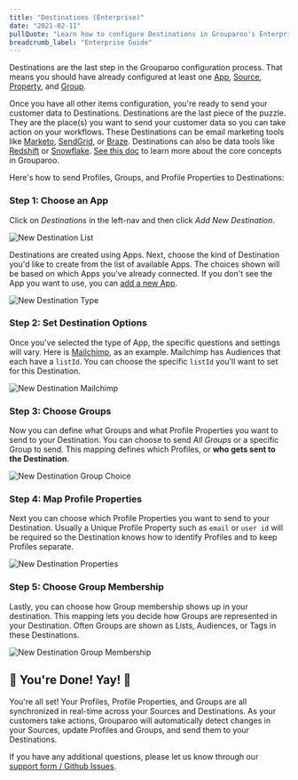 ```yaml
---
title: "Destinations (Enterprise)"
date: "2021-02-11"
pullQuote: "Learn how to configure Destinations in Grouparoo's Enterprise Edition."
breadcrumb_label: "Enterprise Guide"
---
```


Destinations are the last step in the Grouparoo configuration process. That means you should have already configured at least one [App](/docs/running/ui-enterprise/apps), [Source](/docs/running/ui-enterprise/sources), [Property](/docs/running/ui-enterprise/properties), and [Group](/docs/config/groups/enterprise).

Once you have all other items configuration, you're ready to send your customer data to Destinations. Destinations are the last piece of the puzzle. They are the place(s) you want to send your customer data so you can take action on your workflows. These Destinations can be email marketing tools like [Marketo](https://www.marketo.com/), [SendGrid](https://sendgrid.com/), or [Braze](https://www.braze.com/). Destinations can also be data tools like [Redshift](https://aws.amazon.com/redshift) or [Snowflake](https://www.snowflake.com/). [See this doc](/docs/getting-started/product-concepts) to learn more about the core concepts in Grouparoo.

Here's how to send Profiles, Groups, and Profile Properties to Destinations:

### Step 1: Choose an App

Click on _Destinations_ in the left-nav and then click _Add New Destination_.

<Image
  centered
  source="New Destination List"
  alt="New Destination List"
  src="docs/guides/add-new-destination-list.png"
  width={820}
  height={414}
/>

Destinations are created using Apps. Next, choose the kind of Destination you'd like to create from the list of available Apps. The choices shown will be based on which Apps you've already connected. If you don't see the App you want to use, you can [add a new App](/docs/running/ui-enterprise/apps).

<Image
  centered
  source="New Destination Type"
  alt="New Destination Type"
  src="docs/guides/add-new-destination-type.png"
  width={820}
  height={414}
/>

### Step 2: Set Destination Options

Once you've selected the type of App, the specific questions and settings will vary. Here is [Mailchimp](https://mailchimp.com/), as an example. Mailchimp has Audiences that each have a `listId`. You can choose the specific `listId` you'll want to set for this Destination.

<Image
  centered
  source="New Destination Mailchimp"
  alt="New Destination Mailchimp"
  src="docs/guides/add-new-destination-mailchimp.png"
  width={820}
  height={414}
/>

### Step 3: Choose Groups

Now you can define what Groups and what Profile Properties you want to send to your Destination. You can choose to send _All Groups_ or a specific Group to send. This mapping defines which Profiles, or **who gets sent to the Destination**.

<Image
  centered
  source="New Destination Group Choice"
  alt="New Destination Group Choice"
  src="docs/guides/add-new-destination-choose-groups.png"
  width={820}
  height={414}
/>

### Step 4: Map Profile Properties

Next you can choose which Profile Properties you want to send to your Destination. Usually a Unique Profile Property such as `email` or `user id` will be required so the Destination knows how to identify Profiles and to keep Profiles separate.

<Image
  centered
  source="New Destination Properties"
  alt="New Destination Properties"
  src="docs/guides/add-new-destination-properties-mapping.png"
  width={820}
  height={414}
/>

### Step 5: Choose Group Membership

Lastly, you can choose how Group membership shows up in your destination. This mapping lets you decide how Groups are represented in your Destination. Often Groups are shown as Lists, Audiences, or Tags in these Destinations.

<Image
  centered
  source="New Destination Group Membership"
  alt="New Destination Group Membership"
  src="docs/guides/add-new-destination-group-membership.png"
  width={820}
  height={414}
/>

## 🎉 You're Done! Yay! 🎉

You're all set! Your Profiles, Profile Properties, and Groups are all synchronized in real-time across your Sources and Destinations. As your customers take actions, Grouparoo will automatically detect changes in your Sources, update Profiles and Groups, and send them to your Destinations.

If you have any additional questions, please let us know through our [support form / Github Issues](https://github.com/grouparoo/grouparoo/issues/new/choose).

